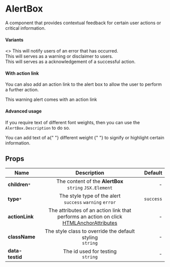 
<Meta title="modules/AlertBox" component={AlertBox} />

# AlertBox

A component that provides contextual feedback for certain user actions or critical information.

#### Variants

<Canvas>
    <Story name="AlertBox">
        <>
            <AlertBox.Base type="error">
                This will notify users of an error that has occurred.
            </AlertBox.Base>
            <br />
            <AlertBox.Base type="warning">
                This will serves as a warning or disclaimer to users.
            </AlertBox.Base>
            <br />
            <AlertBox.Base type="success">
                This will serves as a acknowledgement of a successful action.
            </AlertBox.Base>
        </>
    </Story>
</Canvas>

#### With action link

You can also add an action link to the alert box to allow the user to perform a further action.

<Preview>
    <AlertBox.Base
        type="warning"
        actionLink={{
            children: "Click here",
            href: "https://www.google.com",
            target: "_blank",
            rel: "noopener noreferrer",
        }}
    >
        This warning alert comes with an action link
    </AlertBox.Base>
</Preview>

#### Advanced usage

If you require text of different font weights, then you can use the `AlertBox.Description` to do so.

<Preview>
    <AlertBox.Base
        type="warning"
        actionLink={{
            children: "Click to acknowledge",
            href: "https://www.google.com",
            target: "_blank",
            rel: "noopener noreferrer",
        }}
    >
        <AlertBox.Description>
            You can add text of a{" "}
            <AlertBox.Description weight="bold">
                different weight
            </AlertBox.Description>{" "}
            to signify or highlight certain information.
        </AlertBox.Description>
    </AlertBox.Base>
</Preview>

## Props

| Name            |                                                                            Description                                                                             |   Default |
| --------------- | :----------------------------------------------------------------------------------------------------------------------------------------------------------------: | --------: |
| **children**`*` |                                                    The content of the **AlertBox**<br /> `string` `JSX.Element`                                                    |         - |
| **type**`*`     |                                                   The style type of the alert<br /> `success` `warning` `error`                                                    | `success` |
| **actionLink**  | The attributes of an action link that performs an action on click<br /> [HTMLAnchorAttributes](https://developer.mozilla.org/en-US/docs/Web/API/HTMLAnchorElement) |         - |
| **className**   |                                                   The style class to override the default styling<br /> `string`                                                   |         - |
| **data-testid** |                                                               The id used for testing<br /> `string`                                                               |         - |
